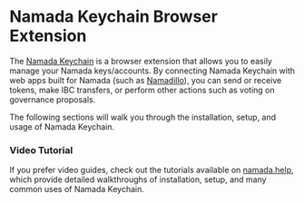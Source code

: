 
# Namada Keychain Browser Extension

The [Namada Keychain](https://namada.net/extension) is a browser extension that allows you to easily manage your Namada keys/accounts. By connecting Namada Keychain with
web apps built for Namada (such as [Namadillo](https://namada.net/apps#interfaces)), you can send or receive tokens, make IBC transfers, or perform other actions such as 
voting on governance proposals.  

The following sections will walk you through the installation, setup, and usage of Namada Keychain.  

### Video Tutorial

If you prefer video guides, check out the tutorials available on [namada.help](https://www.namada.help/tutorials?filter=Namada+Keychain), which provide detailed walkthroughs of installation, setup, and 
many common uses of Namada Keychain.  

